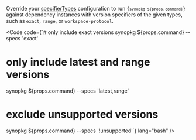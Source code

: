 
Override your [specifierTypes](/synopkg/config/specifier-types) configuration to run <code>{`synopkg ${props.command}`}</code> against dependency instances with version specifiers of the given types, such as `exact`, `range`, or `workspace-protocol`.

<Code
  code={`# only include exact versions
synopkg ${props.command} --specs 'exact'
# only include latest and range versions
synopkg ${props.command} --specs 'latest,range'
# exclude unsupported versions
synopkg ${props.command} --specs '!unsupported'`}
  lang="bash"
/>
